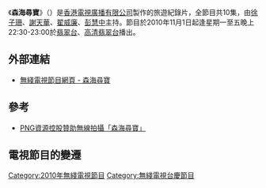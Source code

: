 {{無綫節目
| 中文節目名=森海尋寶
| 英文節目名={{lang|en|Papua Solomon's Treasure}}
| 翡翠台首播日期=2010年11月1日-2010年11月12日
| 翡翠台首播時間=逢星期一至五 22:30-23:00
| 高清翡翠台首播日期=2010年11月1日-2010年11月12日
| 高清翡翠台首播時間=逢星期一至五 22:30-23:00
| 監製=[[李漢源|李漢源]]
| 集數=10
| 類型=旅遊紀錄片
| 外景={{PNG}}<br/>{{SOL}}
| 製作公司=[[香港|香港]][[電視廣播有限公司|電視廣播有限公司]]
| 主持=[[徐子珊|徐子珊]]、[[謝天華|謝天華]]、[[翟威廉|翟威廉]]、[[彭慧中|彭慧中]]
| 網頁=http://programme.tvb.com/foodandtravel/papuasolomonstreasure
}}
《'''森海尋寶'''》（{{lang-en|'''Papua Solomon's Treasure'''}}）是[[香港|香港]][[電視廣播有限公司|電視廣播有限公司]]製作的旅遊紀錄片，全節目共10集，由[[徐子珊|徐子珊]]、[[謝天華|謝天華]]、[[翟威廉|翟威廉]]、[[彭慧中|彭慧中]]主持。節目於2010年11月1日起逢星期一至五晚上22:30-23:00於[[翡翠台|翡翠台]]、[[高清翡翠台|高清翡翠台]]播出。

==外部連結==
*[http://programme.tvb.com/foodandtravel/papuasolomonstreasure 無綫電視節目網頁 - 森海尋寶] {{Wayback|url=http://programme.tvb.com/foodandtravel/papuasolomonstreasure |date=20101029235623 }}

== 參考 ==
*[http://paper.wenweipo.com/2010/11/04/zt1011040009.htm PNG資源控股贊助無線拍攝「森海尋寶」]{{Dead link|date=2019年12月 |bot=InternetArchiveBot |fix-attempted=yes }}

==電視節目的變遷==
{{電視節目的變遷
|電視台={{flagicon|Hong Kong}} [[無綫電視|無綫電視]][[翡翠台|翡翠台]]、[[高清翡翠台|高清翡翠台]]
|播放檔次=星期一至五 22:30-23:00 時段
|節目名稱=森海尋寶<br/>（2010.11.01 - 2010.11.12）
|上一節目=[[中華福地|中華福地]]<br/>（2010.10.04 - 2010.10.29）
|下一節目=[[為食一條街|為食一條街]]<br/>星期一至四<br/>（第1-4集）<br/>（2010.11.15 - 2010.11.18）
}}
{{HK-tv-stub}}
[[Category:2010年無綫電視節目|Category:2010年無綫電視節目]]
[[Category:無綫電視台慶節目|Category:無綫電視台慶節目]]